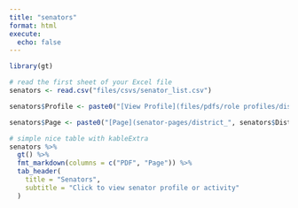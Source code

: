 ```yaml
---
title: "senators"
format: html
execute:
  echo: false
---
```


```r
library(gt)

# read the first sheet of your Excel file
senators <- read.csv("files/csvs/senator_list.csv")

senators$Profile <- paste0("[View Profile](files/pdfs/role profiles/district_", senators$District, "_profile.pdf)")

senators$Page <- paste0("[Page](senator-pages/district_", senators$District, ".html)")

# simple nice table with kableExtra
senators %>%
  gt() %>%
  fmt_markdown(columns = c("PDF", "Page")) %>%
  tab_header(
    title = "Senators",
    subtitle = "Click to view senator profile or activity"
  )
```